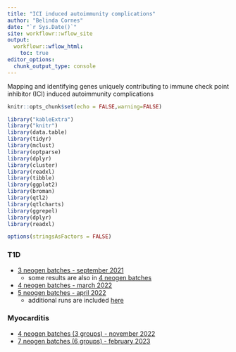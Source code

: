 ```yaml
---
title: "ICI induced autoimmunity complications"
author: "Belinda Cornes"
date: "`r Sys.Date()`"
site: workflowr::wflow_site
output:
  workflowr::wflow_html:
    toc: true
editor_options:
  chunk_output_type: console
---
```


Mapping and identifying genes uniquely contributing to immune check point inhibitor (ICI) induced autoimmunity complications

```r
knitr::opts_chunk$set(echo = FALSE,warning=FALSE)

library("kableExtra")
library("knitr")
library(data.table) 
library(tidyr)
library(mclust)
library(optparse)
library(dplyr)
library(cluster)
library(readxl)
library(tibble)
library(ggplot2)
library(broman)
library(qtl2)
library(qtlcharts)
library(ggrepel)
library(dplyr)
library(readxl) 

options(stringsAsFactors = FALSE)

```

### T1D
* [3 neogen batches - september 2021](index_3.batches.html) 
  + some results are also in [4 neogen batches](index_4.batches.html)
* [4 neogen batches - march 2022](index_4.batches.html)
* [5 neogen batches - april 2022](index_5.batches.html)
  + additional runs are included [here](index_5.batches_additional.html)
  

### Myocarditis
* [4 neogen batches (3 groups) - november 2022](index_4.batches_myo.html)  
* [7 neogen batches (6 groups) - february 2023](index_7.batches_myo.html) 
